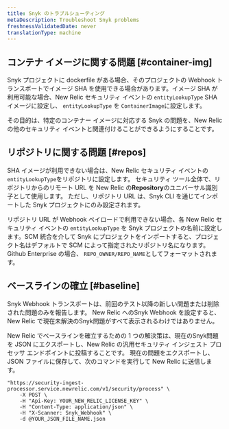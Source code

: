 ```yaml
---
title: Snyk のトラブルシューティング
metaDescription: Troubleshoot Snyk problems
freshnessValidatedDate: never
translationType: machine
---
```


## コンテナ イメージに関する問題 [#container-img]

Snyk プロジェクトに dockerfile がある場合、そのプロジェクトの Webhook トランスポートでイメージ SHA を使用できる場合があります。イメージ SHA が利用可能な場合、New Relic セキュリティ イベントの `entityLookupType` SHA イメージに設定し、 `entityLookupType` を `ContainerImage`に設定します。

その目的は、特定のコンテナー イメージに対応する Snyk の問題を、New Relic の他のセキュリティ イベントと関連付けることができるようにすることです。

## リポジトリに関する問題 [#repos]

SHA イメージが利用できない場合は、New Relic セキュリティ イベントの`entityLookupType`をリポジトリに設定します。 セキュリティ ツール全体で、リポジトリからのリモート URL を New Relic の<DNT>**Repository**</DNT>のユニバーサル識別子として使用します。 ただし、リポジトリ URL は、Snyk CLI を通じてインポートした Snyk プロジェクトにのみ設定されます。

リポジトリ URL が Webhook ペイロードで利用できない場合、各 New Relic セキュリティ イベントの `entityLookupType` を Snyk プロジェクトの名前に設定します。SCM 統合を介して Snyk にプロジェクトをインポートすると、プロジェクト名はデフォルトで SCM によって指定されたリポジトリ名になります。Github Enterprise の場合、 `REPO_OWNER/REPO_NAME`としてフォーマットされます。

## ベースラインの確立 [#baseline]

<DNT>Snyk</DNT> Webhook トランスポートは、前回のテスト以降の新しい問題または削除された問題のみを報告します。 New Relic への<DNT>Snyk</DNT> Webhook を設定すると、New Relic で現在未解決の<DNT>Snyk</DNT>問題がすべて表示されるわけではありません。

New Relic でベースラインを確立するための 1 つの解決策は、現在の<DNT>Snyk</DNT>問題を JSON にエクスポートし、New Relic の汎用セキュリティ インジェスト プロセッサ エンドポイントに投稿することです。 現在の問題をエクスポートし、JSON ファイルに保存して、次のコマンドを実行して New Relic に送信します。

```shell
"https://security-ingest-processor.service.newrelic.com/v1/security/process" \
    -X POST \
    -H "Api-Key: YOUR_NEW_RELIC_LICENSE_KEY" \
    -H "Content-Type: application/json" \
    -H "X-Scanner: Snyk_Webhook" \
    -d @YOUR_JSON_FILE_NAME.json
```